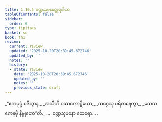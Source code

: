 ```yaml
---
title: 1.10.6 ခဏ္ဍသုမနတ္ထေရဂါထာ
tableOfContents: false
sidebar:
  order: 6
type: tipitaka
basket: su
book: th1
review:
  current: review
  updated: '2025-10-20T20:39:45.672746'
  updated_by: ''
  notes: ''
  history:
  - state: review
    date: '2025-10-20T20:39:45.672746'
    updated_by: ''
    notes: ''
    previous_state: draft
---
```



<DynamicBreadcrumb />


<ReviewStatus review={frontmatter.review} showDetails={true} />

<HypothesisAnnotation frontmatter={frontmatter} />

<Division number="96" book="th1" e="ch" v="19" p="240">

<Paragraph number="215" type="verses" book="th1">
_“ဧကပုပ္ဖံ စဇိတွာန,_  
_အသီတိ ဝဿကောဋိယော;_  
_သဂ္ဂေသု ပရိစာရေတွာ,_  
_သေသကေနမှိ နိဗ္ဗုတော”တိ._  


</Paragraph>
</Division>

<Paragraph number="216" type="center" book="th1">
…  ခဏ္ဍသုမနော ထေရော… .
</Paragraph>